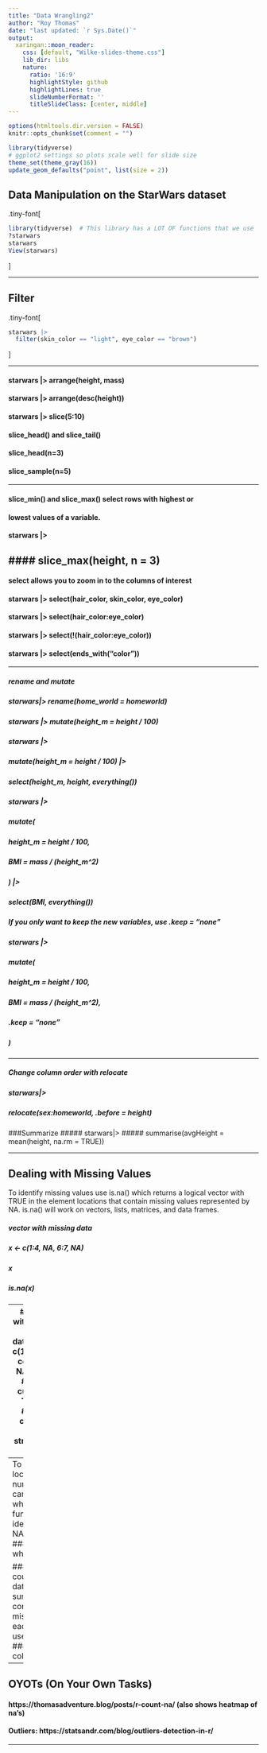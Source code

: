 ```yaml
---
title: "Data Wrangling2"
author: "Roy Thomas"
date: "last updated: `r Sys.Date()`"
output:
  xaringan::moon_reader:
    css: [default, "Wilke-slides-theme.css"]
    lib_dir: libs
    nature:
      ratio: '16:9'
      highlightStyle: github
      highlightLines: true
      slideNumberFormat: ''
      titleSlideClass: [center, middle]
---
```


```r
options(htmltools.dir.version = FALSE)
knitr::opts_chunk$set(comment = "")

library(tidyverse)
# ggplot2 settings so plots scale well for slide size 
theme_set(theme_gray(16))
update_geom_defaults("point", list(size = 2))
```


## Data Manipulation on the StarWars dataset
.tiny-font[
```r
library(tidyverse)  # This library has a LOT OF functions that we use
?starwars
starwars
View(starwars)

```
]

---

## Filter
.tiny-font[
```r
starwars |> 
  filter(skin_color == "light", eye_color == "brown")
```
]

---

#### starwars |> arrange(height, mass)
#### starwars |> arrange(desc(height))
#### starwars |> slice(5:10)
#### slice_head() and slice_tail()
#### slice_head(n=3)
#### slice_sample(n=5)

---

#### slice_min() and slice_max() select rows with highest or 
#### lowest values of a variable. 
#### starwars |> 
####   slice_max(height, n = 3)
---

#### select allows you to zoom in to the columns of interest
#### starwars |> select(hair_color, skin_color, eye_color)
#### starwars |> select(hair_color:eye_color)
#### starwars |> select(!(hair_color:eye_color))
#### starwars |> select(ends_with("color"))

---

##### rename and mutate
##### starwars|> rename(home_world = homeworld)
##### starwars |> mutate(height_m = height / 100)
##### starwars |> 
#####   mutate(height_m = height / 100) |> 
#####   select(height_m, height, everything())
##### starwars |> 
#####   mutate(
#####     height_m = height / 100,
#####     BMI = mass / (height_m^2)
#####   ) |> 
#####   select(BMI, everything())
##### If you only want to keep the new variables, use .keep = "none"
##### starwars |> 
#####   mutate(
#####     height_m = height / 100,
#####     BMI = mass / (height_m^2),
#####     .keep = "none"
#####   )

---

##### Change column order with relocate
##### starwars|> 
#####   relocate(sex:homeworld, .before = height)
###Summarize
##### starwars|> 
#####   summarise(avgHeight = mean(height, na.rm = TRUE))

---

## Dealing with Missing Values
To identify missing values use is.na() which returns a logical vector with TRUE in the element locations that contain missing values represented by NA. is.na() will work on vectors, lists, matrices, and data frames.

##### vector with missing data
##### x <- c(1:4, NA, 6:7, NA)
##### x

##### is.na(x)

---
## data frame with missing data
##### df <- data.frame(col1 = c(1:3, NA),
#####                  col2 = c("this", NA,"is", "text"), 
#####                  col3 = c(TRUE, FALSE, TRUE, TRUE), 
#####                  col4 = c(2.5, 4.2, 3.2, NA),
#####                  stringsAsFactors = FALSE)

##### identify NAs in full data frame
##### is.na(df)

##### identify NAs in specific data frame column
##### is.na(df$col4)
---
To identify the location or the number of NAs we can leverage the which() and sum() functions:
##### identify location of NAs in vector
##### which(is.na(x))

##### identify count of NAs in data frame
##### sum(is.na(df))
## compute the total missing values in each column is to use colSums():
##### colSums(is.na(df))
---

## OYOTs (On Your Own Tasks)
#### https://thomasadventure.blog/posts/r-count-na/ (also shows heatmap of na’s)
#### Outliers: https://statsandr.com/blog/outliers-detection-in-r/

---

